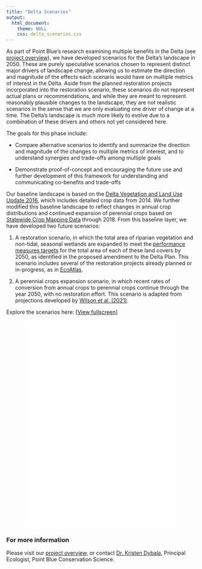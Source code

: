 ```yaml
---
title: "Delta Scenarios"
output:
  html_document:
    theme: NULL
    css: delta_scenarios.css
---
```

As part of Point Blue's research examining multiple benefits in the Delta (see [project overview](index.html)), we have developed scenarios for the Delta's landscape in 2050. These are purely speculative scenarios chosen to represent distinct major drivers of landscape change, allowing us to estimate the direction and magnitude of the effects each scenario would have on multiple metrics of interest in the Delta. Aside from the planned restoration projects incorporated into the restoration scenario, these scenarios do not represent actual plans or recommendations, and while they are meant to represent reasonably plausible changes to the landscape, they are not realistic scenarios in the sense that we are only evaluating one driver of change at a time. The Delta's landscape is much more likely to evolve due to a combination of these drivers and others not yet considered here.

The goals for this phase include:

* Compare alternative scenarios to identify and summarize the direction and magnitude of the changes to multiple metrics of interest, and to understand synergies and trade-offs among multiple goals

* Demonstrate proof-of-concept and encouraging the future use and further development of this framework for understanding and communicating co-benefits and trade-offs

Our baseline landscape is based on the [Delta Vegetation and Land Use Update 2016](https://map.dfg.ca.gov/metadata/ds2855.html), which includes detailed crop data from 2014. We further modified this baseline landscape to reflect changes in annual crop distributions and continued expansion of perennial crops based on [Statewide Crop Mapping Data](https://data.cnra.ca.gov/dataset/statewide-crop-mapping) through 2018. From this baseline layer, we have developed two future scenarios:

1) A restoration scenario, in which the total area of riparian vegetation and non-tidal, seasonal wetlands are expanded to meet the [performance measures targets](https://deltacouncil.ca.gov/pdf/delta-plan/2020-04-15-draft-ch-04-pm-4-16.pdf) for the total area of each of these land covers by 2050, as identified in the proposed amendment to the Delta Plan. This scenario includes several of the restoration projects already planned or in-progress, as in [EcoAtlas](https://ecoatlas.org/regions/ecoregion/bay-delta).

2) A perennial crops expansion scenario, in which recent rates of conversion from annual crops to perennial crops continue through the year 2050, with no restoration effort. This scenario is adapted from projections developed by [Wilson et al. (2021)](https://www.sciencebase.gov/catalog/item/6042c93fd34eb1203119dcaa).

Explore the scenarios here: [[View fullscreen](widget/scenario_map.html)]  

<center>
<iframe src="widget/scenario_map.html" style="border: none;" width = 80%; height = 550px; data-external="1"></iframe>
</center>

### For more information

Please visit our [project overview](index.html), or contact [Dr. Kristen Dybala](mailto:kdybala@pointblue.org), Principal Ecologist, Point Blue Conservation Science.
